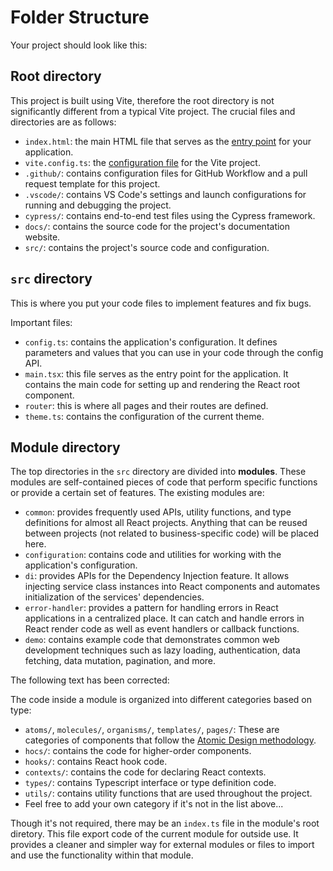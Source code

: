 
# Folder Structure

Your project should look like this:

<FileTree>
  <FileTree.Folder name=".github"/>
  <FileTree.Folder name=".vscode"/>
  <FileTree.Folder name="cypress"/>
  <FileTree.Folder name="docs"/>
  <FileTree.Folder name="node_modules"/>
  <FileTree.Folder name="public">
    <FileTree.File name="logo.svg" />
  </FileTree.Folder>
  <FileTree.Folder name="src" defaultOpen>
    <FileTree.Folder name="common" defaultOpen>
      <FileTree.Folder name="atoms" defaultOpen>
        <FileTree.Folder name="LoadingFallback" defaultOpen>
          <FileTree.File name="index.test.tsx" />
          <FileTree.File name="index.tsx" />
        </FileTree.Folder>
      </FileTree.Folder>
      <FileTree.Folder name="molecules"/>
      <FileTree.Folder name="organisms"/>
      <FileTree.Folder name="templates"/>
      <FileTree.Folder name="pages"/>
      <FileTree.Folder name="hocs" defaultOpen>
        <FileTree.File name="withSuspense.test.tsx" />
        <FileTree.File name="withSuspense.tsx" />
      </FileTree.Folder>
      <FileTree.Folder name="services" defaultOpen>
        <FileTree.File name="CacheService.test.ts" />
        <FileTree.File name="CacheService.ts" />
      </FileTree.Folder>
      <FileTree.Folder name="hooks"/>
    </FileTree.Folder>
    <FileTree.Folder name="auth"/>
    <FileTree.Folder name="configuration"/>
    <FileTree.Folder name="demo"/>
    <FileTree.Folder name="di"/>
    <FileTree.Folder name="error-handler"/>
    <FileTree.File name="config.ts" />
    <FileTree.File name="main.tsx" />
    <FileTree.File name="router.tsx" />
    <FileTree.File name="theme.tsx" />
  </FileTree.Folder>
  <FileTree.File name="index.html" />
  <FileTree.File name="package.md" />
  <FileTree.File name="README.md" />
  <FileTree.File name="vite.config.ts" />
</FileTree>


## Root directory

This project is built using Vite, therefore the root directory
is not significantly different from a typical Vite project.
The crucial files and directories are as follows:

- `index.html`: the main HTML file that serves as the
[entry point](https://vitejs.dev/guide/#index-html-and-project-root) for your application.
- `vite.config.ts`: the [configuration file](https://vitejs.dev/config/#configuring-vite)
for the Vite project.
- `.github/`: contains configuration files for GitHub Workflow and a pull request template for this project.
- `.vscode/`: contains VS Code's settings and launch configurations for running and debugging the project.
- `cypress/`: contains end-to-end test files using the Cypress framework.
- `docs/`: contains the source code for the project's documentation website.
- `src/`: contains the project's source code and configuration.


## `src` directory

This is where you put your code files to implement features and fix bugs.

Important files:
- `config.ts`: contains the application's configuration.
It defines parameters and values that you can use in your code through the config API.
- `main.tsx`: this file serves as the entry point for the application.
It contains the main code for setting up and rendering the React root component.
- `router`: this is where all pages and their routes are defined.
- `theme.ts`: contains the configuration of the current theme.


## Module directory

The top directories in the `src` directory are divided into **modules**.
These modules are self-contained pieces of code that perform specific functions
or provide a certain set of features. The existing modules are:

- `common`: provides frequently used APIs, utility functions, and type definitions
for almost all React projects. Anything that can be reused between projects
(not related to business-specific code) will be placed here.
- `configuration`: contains code and utilities for working with the application's configuration.
- `di`: provides APIs for the Dependency Injection feature.
It allows injecting service class instances into React components
and automates initialization of the services' dependencies.
- `error-handler`: provides a pattern for handling errors in React applications
in a centralized place. It can catch and handle errors in React render code
as well as event handlers or callback functions.
- `demo`: contains example code that demonstrates common web development techniques
such as lazy loading, authentication, data fetching, data mutation, pagination, and more.


The following text has been corrected:

The code inside a module is organized into different categories based on type:

- `atoms/`, `molecules/`, `organisms/`, `templates/`, `pages/`: These are categories of components
that follow the [Atomic Design methodology](https://bradfrost.com/blog/post/atomic-web-design/).
- `hocs/`: contains the code for higher-order components.
- `hooks/`: contains React hook code.
- `contexts/`: contains the code for declaring React contexts.
- `types/`: contains Typescript interface or type definition code.
- `utils/`: contains utility functions that are used throughout the project.
- Feel free to add your own category if it's not in the list above...

Though it's not required, there may be an `index.ts` file in the module's root diretory.
This file export code of the current module for outside use.
It provides a cleaner and simpler way for external modules or files
to import and use the functionality within that module.
